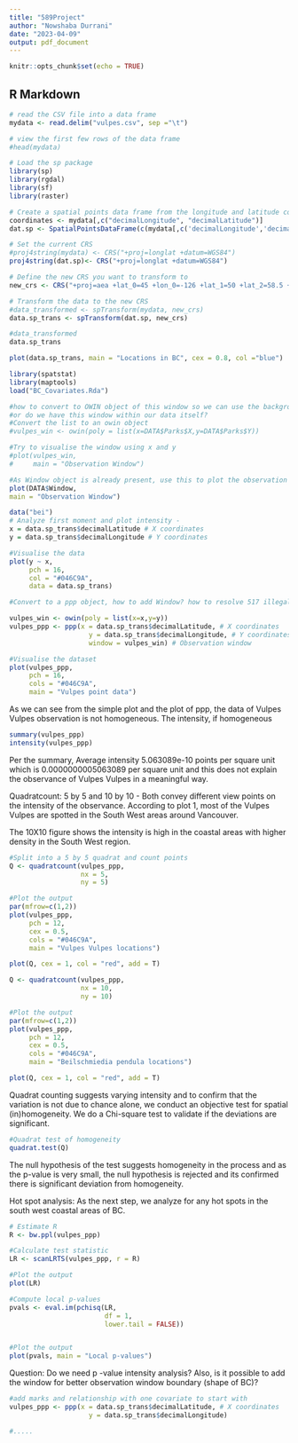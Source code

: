 ```yaml
---
title: "589Project"
author: "Nowshaba Durrani"
date: "2023-04-09"
output: pdf_document
---
```


```r
knitr::opts_chunk$set(echo = TRUE)
```


## R Markdown

```r
# read the CSV file into a data frame
mydata <- read.delim("vulpes.csv", sep ="\t")

# view the first few rows of the data frame
#head(mydata)
```


```r
# Load the sp package
library(sp)
library(rgdal)
library(sf)
library(raster)

# Create a spatial points data frame from the longitude and latitude columns
coordinates <- mydata[,c("decimalLongitude", "decimalLatitude")]
dat.sp <- SpatialPointsDataFrame(c(mydata[,c('decimalLongitude','decimalLatitude')]), data = mydata)

# Set the current CRS
#proj4string(mydata) <- CRS("+proj=longlat +datum=WGS84")
proj4string(dat.sp)<- CRS("+proj=longlat +datum=WGS84")

# Define the new CRS you want to transform to
new_crs <- CRS("+proj=aea +lat_0=45 +lon_0=-126 +lat_1=50 +lat_2=58.5 +x_0=1000000 +y_0=0 +datum=NAD83 +units=m +no_defs")

# Transform the data to the new CRS
#data_transformed <- spTransform(mydata, new_crs)
data.sp_trans <- spTransform(dat.sp, new_crs)

#data_transformed
data.sp_trans

plot(data.sp_trans, main = "Locations in BC", cex = 0.8, col ="blue")
```
```r

library(spatstat)
library(maptools)
load("BC_Covariates.Rda")

#how to convert to OWIN object of this window so we can use the background?
#or do we have this window within our data itself?
#Convert the list to an owin object
#vulpes_win <- owin(poly = list(x=DATA$Parks$X,y=DATA$Parks$Y))

#Try to visualise the window using x and y
#plot(vulpes_win,
#     main = "Observation Window")

#As Window object is already present, use this to plot the observation window
plot(DATA$Window,
main = "Observation Window")
```
```r
data("bei")
# Analyze first moment and plot intensity - 
x = data.sp_trans$decimalLatitude # X coordinates
y = data.sp_trans$decimalLongitude # Y coordinates

#Visualise the data
plot(y ~ x,
     pch = 16,
     col = "#046C9A",
     data = data.sp_trans)
```
```r
#Convert to a ppp object, how to add Window? how to resolve 517 illegal points? what is it?

vulpes_win <- owin(poly = list(x=x,y=y))
vulpes_ppp <- ppp(x = data.sp_trans$decimalLatitude, # X coordinates
                    y = data.sp_trans$decimalLongitude, # Y coordinates
                    window = vulpes_win) # Observation window

#Visualise the dataset
plot(vulpes_ppp,
     pch = 16,
     cols = "#046C9A",
     main = "Vulpes point data")
```

As we can see from the simple plot and the plot of ppp, the data of Vulpes Vulpes observation is not homogeneous.
The intensity, if homogeneous 
```r
summary(vulpes_ppp)
intensity(vulpes_ppp)
```
Per the summary, Average intensity 5.063089e-10 points per square unit which is 
0.0000000005063089 per square unit and this does not explain the observance of Vulpes Vulpes in a meaningful way.

Quadratcount:
5 by 5 and 10 by 10 - Both convey different view points on the intensity of the observance.
According to plot 1, most of the Vulpes Vulpes are spotted in the South West areas around Vancouver.

The 10X10 figure shows the intensity is high in the coastal areas with higher density in the South West region.


```r
#Split into a 5 by 5 quadrat and count points
Q <- quadratcount(vulpes_ppp,
                  nx = 5,
                  ny = 5)

#Plot the output 
par(mfrow=c(1,2))
plot(vulpes_ppp,
     pch = 12,
     cex = 0.5,
     cols = "#046C9A",
     main = "Vulpes Vulpes locations")

plot(Q, cex = 1, col = "red", add = T)

Q <- quadratcount(vulpes_ppp,
                  nx = 10,
                  ny = 10)

#Plot the output 
par(mfrow=c(1,2))
plot(vulpes_ppp,
     pch = 12,
     cex = 0.5,
     cols = "#046C9A",
     main = "Beilschmiedia pendula locations")

plot(Q, cex = 1, col = "red", add = T)
```
Quadrat counting suggests varying intensity and to confirm that the variation is not due to chance alone, we conduct an objective test for spatial (in)homogeneity. We do a Chi-square test to validate if the deviations are significant.

```r
#Quadrat test of homogeneity 
quadrat.test(Q)
```
The null hypothesis of the test suggests homogeneity in the process and as the p-value is very small, the null hypothesis is rejected and its confirmed there is significant deviation from homogeneity.

Hot spot analysis:
As the next step, we analyze for any hot spots in the south west coastal areas of BC.
```r
# Estimate R
R <- bw.ppl(vulpes_ppp)

#Calculate test statistic
LR <- scanLRTS(vulpes_ppp, r = R)

#Plot the output 
plot(LR)

#Compute local p-values
pvals <- eval.im(pchisq(LR,
                        df = 1,
                        lower.tail = FALSE))


#Plot the output
plot(pvals, main = "Local p-values")
```

Question: Do we need p -value intensity analysis? Also, is it possible to add the window for better observation window boundary (shape of BC)?

```r
#add marks and relationship with one covariate to start with
vulpes_ppp <- ppp(x = data.sp_trans$decimalLatitude, # X coordinates
                    y = data.sp_trans$decimalLongitude)

#.....
```